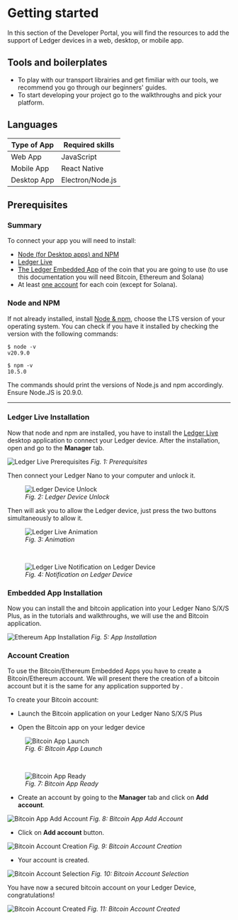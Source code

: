 

# Getting started

In this section of the Developer Portal, you will find the resources to add the support of Ledger devices in a web, desktop, or mobile app.

## Tools and boilerplates

- To play with our transport librairies and get fimiliar with our tools, we recommend you go through our beginners' guides. 
- To start developing your project go to the <Glossary word="integration"></Glossary> walkthroughs and pick your platform.

## Languages

| Type of App |  Required skills |
|-------------|------------------|
| Web App     | JavaScript       | 
| Mobile App  | React Native     |
| Desktop App | Electron/Node.js |

## Prerequisites


### Summary

To connect your app you will need to install:
- [Node (for Desktop apps) and NPM](#node-and-npm)
- [Ledger Live](#ledger-live-installation)
- [The Ledger Embedded App](#embedded-app-installation) of the coin that you are going to use (to use this documentation you will need Bitcoin, Ethereum and Solana)
- At least [one account](#account-creation) for each coin (except for Solana).

### Node and NPM

If not already installed, install <a href="https://nodejs.org/en/download/">Node & npm</a>, choose the LTS version of your operating system. You can check if you have it installed by checking the version with the following commands:

```
$ node -v
v20.9.0

$ npm -v
10.5.0
```

The commands should print the versions of Node.js and npm accordingly. Ensure Node.JS is 20.9.0. 

---------------------------------
### Ledger Live Installation

Now that node and npm are installed, you have to install the [Ledger Live](https://www.ledger.com/ledger-live) desktop application to connect your Ledger device.
After the installation, open <Glossary word="Ledger Live"></Glossary> and go to the **Manager** tab.

![Ledger Live Prerequisites](/device-interaction/ledgerlivetabs.png)
*Fig. 1: <Glossary word="Ledger Live"></Glossary> Prerequisites*

Then connect your Ledger Nano to your computer and unlock it.

<div className="center">
  <figure>
    <img src="/device-interaction/ledgerCodePin.jpg" alt="Ledger Device Unlock"/>
    <figcaption><i>Fig. 2: Ledger Device Unlock</i></figcaption>
  </figure>
</div>

Then <Glossary word="Ledger Live"></Glossary> will ask you to allow the Ledger device, just press the two buttons simultaneously to allow it.

<div className="center">
  <figure>
    <img src="/device-interaction/ledgerConnect.png" alt="Ledger Live Animation"/>
    <figcaption><i>Fig. 3: <Glossary word="Ledger Live"></Glossary> Animation</i></figcaption>
  </figure>
</div>
<br/>
<div className="center">
  <figure>
    <img src="/device-interaction/ledgerAllow.jpg" alt="Ledger Live Notification on Ledger Device"/>
    <figcaption><i>Fig. 4: <Glossary word="Ledger Live"></Glossary> Notification on Ledger Device</i></figcaption>
  </figure>
</div>

### Embedded App Installation

Now you can install the <Glossary word="Ethereum"></Glossary> and bitcoin application into your Ledger Nano S/X/S Plus, as in the tutorials and walkthroughs, we will use the <Glossary word="Ethereum"></Glossary> and Bitcoin application.

![Ethereum App Installation](/device-interaction/ethereumInstallation.png)
*Fig. 5: <Glossary word="Ethereum"></Glossary> App Installation*


### Account Creation

To use the Bitcoin/Ethereum Embedded Apps you have to create a Bitcoin/Ethereum account.
We will present there the creation of a bitcoin account but it is the same for any application supported by <Glossary word="Ledger Live"></Glossary>.


To create your Bitcoin account:

- Launch the Bitcoin application on your Ledger Nano S/X/S Plus

- Open the Bitcoin app on your ledger device


<div className="center">
  <figure>
    <img src="/device-interaction/ledgerBtc.jpg" alt="Bitcoin App Launch"/>
    <figcaption><i>Fig. 6: Bitcoin App Launch</i></figcaption>
  </figure>
</div>
<br/>
<div className="center">
  <figure>
    <img src="/device-interaction/ledgerReady.jpg" alt="Bitcoin App Ready"/>
    <figcaption><i>Fig. 7: Bitcoin App Ready</i></figcaption>
  </figure>
</div>


- Create an account by going to the **Manager** tab and click on **Add account**.

![Bitcoin App Add Account](/device-interaction/bitcoinInstalled.png)
*Fig. 8: Bitcoin App Add Account*


- Click on **Add account** button.

![Bitcoin Account Creation](/device-interaction/step1account.png)
*Fig. 9: Bitcoin Account Creation*


- Your account is created.

![Bitcoin Account Selection](/device-interaction/step2account.png)
*Fig. 10: Bitcoin Account Selection*


You have now a secured bitcoin account on your Ledger Device, congratulations!

![Bitcoin Account Created](/device-interaction/step3account.png)
*Fig. 11: Bitcoin Account Created*